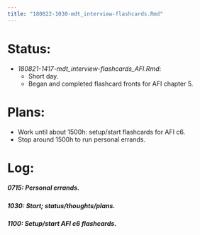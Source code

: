 ```yaml
---
title: "180822-1030-mdt_interview-flashcards.Rmd"
---
```


# Status:

- _180821-1417-mdt_interview-flashcards_AFI.Rmd_:
  - Short day.
  - Began and completed flashcard fronts for AFI chapter 5.


# Plans:

- Work until about 1500h: setup/start flashcards for AFI c6.
- Stop around 1500h to run personal errands.


# Log:

##### 0715: Personal errands.

##### 1030: Start; status/thoughts/plans.

##### 1100: Setup/start AFI c6 flashcards.
